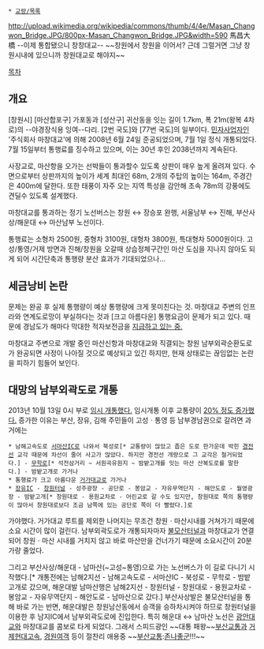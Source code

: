  * [[교량/목록]]

http://upload.wikimedia.org/wikipedia/commons/thumb/4/4e/Masan_Changwon_Bridge.JPG/800px-Masan_Changwon_Bridge.JPG&width=590
馬昌大橋 --이제 통합됐으니 창창대교-- ~~창원에서 창원을 이어서? 근데 그럴거면 그냥 창원시내에 있으니까 창원대교로 해야지~~

[[목차]]
== 개요 ==
[창원시] [마산합포구] 가포동과 [성산구] 귀산동을 잇는 길이 1.7km, 폭 21m(왕복 4차로)의 --야경장식용 잉여--다리. [2번 국도]와 [77번 국도]의 일부이다. [[민자사업]]자인 '주식회사 마창대교'에 의해 2008년 6월 24일 준공되었으며, 7월 1일 정식 개통되었다. 7월 15일부터 통행료를 징수하고 있으며, 이는 30년 후인 2038년까지 계속된다.

사장교로, 마산항을 오가는 선박들이 통과할수 있도록 상판이 매우 높게 올려져 있다. 수면으로부터 상판까지의 높이가 세계 최대인 68m, 2개의 주탑의 높이는 164m, 주경간은 400m에 달한다. 또한 태풍이 자주 오는 지역 특성을 감안해 초속 78m의 강풍에도 견딜수 있도록 설계했다.

마창대교를 통과하는 정기 노선버스는 창원 ↔ 장승포 완행, 서울남부 ↔ 진해, 부산사상/해운대 ↔ 마산남부 노선이다.

통행료는 소형차 2500원, 중형차 3100원, 대형차 3800원, 특대형차 5000원이다. 고성/통영/거제 방면과 진해/창원을 오갈때 상습정체구간인 마산 도심을 지나지 않아도 되게 되어 시간단축과 통행량 분산 효과가 기대되었으나...

== 세금낭비 논란 ==
문제는 완공 후 실제 통행량이 예상 통행량에 크게 못미친다는 것. 마창대교 주변의 인프라와 연계도로망이 부실하다는 것과 [크고 아름다운] 통행요금이 문제가 되고 있다. 때문에 경남도가 해마다 막대한 적자보전금을 [http://www.ohmynews.com/NWS_Web/view/at_pg.aspx?CNTN_CD=A0001512449 지급하고 있는 중.]

마창대교 주변으로 개발 중인 마산신항과 마창대교와 직결되는 창원 남부외곽순환도로가 완공되면 사정이 나아질 것으로 예상되고 있긴 하지만, 현재 상태로는 끊임없는 논란을 피하기 힘들어 보인다.
== 대망의 남부외곽도로 개통  ==
2013년 10월 13일 0시 부로 [http://www.knnews.co.kr/news/articleView.php?idxno=1088372 임시 개통했다.] 임시개통 이후 교통량이 [http://www.idomin.com/news/articleView.html?idxno=434381 20% 정도 증가했다.] 증가한 이유는 부산, 장유, 김해 주민들이 고성ㆍ통영 등 남부경남권으로 갈려면 과거에는
 * 남해고속도로 [[서마산IC]]로 나와서 북성로[* 교통량이 많았고 좁은 도로 한가운데 박힌 [[경전선]] 교각 때문에 차선이 줄어 사고가 많았다. 하지만 경전선 개량으로 그 교각은 철거되었다.] - [[무학로]][* 석전삼거리 ~ 서원곡유원지 ~ 밤밭고개를 잇는 마산 산복도로를 말한다.] - 밤밭고개로 가거나
 * 통행료가 크고 아름다운 [[거가대교]]로 가거나
 * [[장유IC]] - [[창원터널]] - 성주광장 - 공단로 - 봉암교 - 자유무역단지 - 해안도로 - 월영광장 - 밤밭고개[* 창원대로 - 용원교차로 - 어린교로 갈 수도 있지만, 창원대로 쪽의 통행량이 많아서 창원대로보다 조금 남쪽에 있는 공단로 쪽이 더 빨랐다.]로
가야했다. 거가대교 루트를 제외한 나머지는 무조건 창원ㆍ마산시내를 거쳐가기 때문에 소요 시간이 많이 걸린다. 남부외곽도로가 개통되자마자 [[불모산터널]]과 마창대교가 연결되어 창원ㆍ마산 시내를 거치지 않고 바로 마산만을 건너가기 때문에 소요시간이 20분 가량 줄었다. 

그리고 부산사상/해운대 - 남마산(~고성~통영)으로 가는 노선버스가 이 길로 다니기 시작했다.[* 개통전에는 남해2지선 - 남해고속도로 - 서마산IC - 북성로 - 무학로 - 밤밭고개로 갔으며, 해운대발 남마산행은 남해2지선 - 창원터널 - 창원대로 - 용원교차로 - 봉암교 - 자유무역단지 - 해안도로 - 남마산으로 갔다.] 부산사상발은 불모산터널을 통해 바로 가는 반면, 해운대발은 창원남산동에서 승객을 승하차시켜야 하므로 창원터널을 이용한 후 남지IC에서 남부외곽도로에 진입한다. 특히 해운대 ↔ 남마산 노선은 [[광안대교]]와 마창대교를 콤보로 타게 되었다. 그래서 스피드광인 ~~대통 패왕~~[[부산교통]]과 [[거제현대고속]], [[경원여객]] 등이 절찬리 애용중  ~~[[부산교통]]:[[존나좋군]]!!!~~
